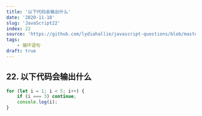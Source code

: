 ```yaml
---
title: '以下代码会输出什么'
date: '2020-11-18'
slug: 'JavaScript22'
index: 22
source: 'https://github.com/lydiahallie/javascript-questions/blob/master/zh-CN/README-zh_CN.md#27-%E8%BE%93%E5%87%BA%E6%98%AF%E4%BB%80%E4%B9%88'
tags:
    - 循环语句
draft: true
---
```


## 22. 以下代码会输出什么

```js:index.js
for (let i = 1; i < 5; i++) {
	if (i === 3) continue;
	console.log(i);
}
```
